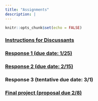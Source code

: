 ```yaml
---
title: "Assignments"
description: |
---
```


```r
knitr::opts_chunk$set(echo = FALSE)
```

### [Instructions for Discussants](files/discussant.html)

### [Response 1 (due date: 1/25)](files/responses/01_definitions.html)

### [Response 2 (due date: 2/15)](files/responses/02_fairness.html)

### Response 3 (tentative due date: 3/1)

### [Final project (proposal due 2/8)](files/final-project.html)

